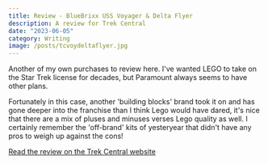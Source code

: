 ```yaml
---
title: Review - BlueBrixx USS Voyager & Delta Flyer 
description: A review for Trek Central
date: "2023-06-05"
category: Writing
image: /posts/tcvoydeltaflyer.jpg
---
```


Another of my own purchases to review here. I've wanted LEGO to take on the Star Trek license for decades, but Paramount always seems to have other plans. 

Fortunately in this case, another 'building blocks' brand took it on and has gone deeper into the franchise than I think Lego would have dared, it's nice that there are a mix of pluses and minuses verses Lego quality as well. I certainly remember the 'off-brand' kits of yesteryear that didn't have any pros to weigh up against the cons! 

[Read the review on the Trek Central website](https://trekcentral.net/bluebrixx-star-trek-voyager-delta-flyer-review/)

